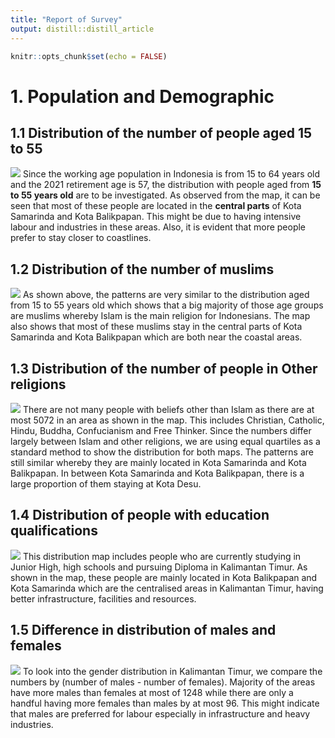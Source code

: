 ```yaml
---
title: "Report of Survey"
output: distill::distill_article
---
```


```r
knitr::opts_chunk$set(echo = FALSE)
```

# 1. Population and Demographic

## 1.1 Distribution of the number of people aged 15 to 55
![](Image/age15to55.jpg)
Since the working age population in Indonesia is from 15 to 64 years old and the 2021 retirement age is 57, the distribution with people aged from **15 to 55 years old** are to be investigated. As observed from the map, it can be seen that most of these people are located in the **central parts** of Kota Samarinda and Kota Balikpapan. This might be due to having intensive labour and industries in these areas. Also, it is evident that more people prefer to stay closer to coastlines.

## 1.2 Distribution of the number of muslims
![](Image/muslims.jpg)
As shown above, the patterns are very similar to the distribution aged from 15 to 55 years old which shows that a big majority of those age groups are muslims whereby Islam is the main religion for Indonesians. The map also shows that most of these muslims stay in the central parts of Kota Samarinda and Kota Balikpapan which are both near the coastal areas.

## 1.3 Distribution of the number of people in Other religions
![](Image/Other Religions.jpg)
There are not many people with beliefs other than Islam as there are at most 5072 in an area as shown in the map. This includes Christian, Catholic, Hindu, Buddha, Confucianism and Free Thinker. Since the numbers differ largely between Islam and other religions, we are using equal quartiles as a standard method to show the distribution for both maps. The patterns are still similar whereby they are mainly located in Kota Samarinda and Kota Balikpapan. In between Kota Samarinda and Kota Balikpapan, there is a large proportion of them staying at Kota Desu.

## 1.4 Distribution of people with education qualifications
![](Image/Edu_Qualification.jpg)
This distribution map includes people who are currently studying in Junior High, high schools and pursuing Diploma in Kalimantan Timur. As shown in the map, these people are mainly located in Kota Balikpapan and Kota Samarinda which are the centralised areas in Kalimantan Timur, having better infrastructure, facilities and resources.

## 1.5 Difference in distribution of males and females
![](Image/DiffInMaleFemale.jpg)
To look into the gender distribution in Kalimantan Timur, we compare the numbers by (number of males - number of females). Majority of the areas have more males than females at most of 1248 while there are only a handful having more females than males by at most 96. This might indicate that males are preferred for labour especially in infrastructure and heavy industries. 
